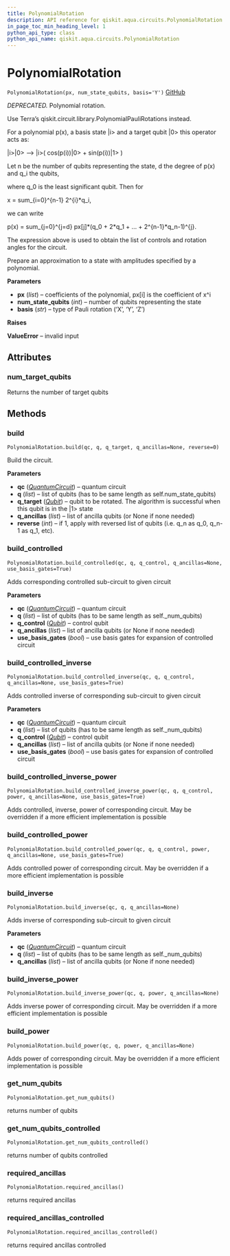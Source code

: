 ```yaml
---
title: PolynomialRotation
description: API reference for qiskit.aqua.circuits.PolynomialRotation
in_page_toc_min_heading_level: 1
python_api_type: class
python_api_name: qiskit.aqua.circuits.PolynomialRotation
---
```


# PolynomialRotation

<span id="qiskit.aqua.circuits.PolynomialRotation" />

`PolynomialRotation(px, num_state_qubits, basis='Y')` [GitHub](https://github.com/qiskit-community/qiskit-aqua/tree/stable/0.7/qiskit/aqua/circuits/polynomial_rotation.py "view source code")

*DEPRECATED.* Polynomial rotation.

<Admonition title="Deprecated since version 0.7.0" type="danger">
  Use Terra’s qiskit.circuit.library.PolynomialPauliRotations instead.
</Admonition>

For a polynomial p(x), a basis state |i> and a target qubit |0> this operator acts as:

|i>|0> –> |i>( cos(p(i))|0> + sin(p(i))|1> )

Let n be the number of qubits representing the state, d the degree of p(x) and q\_i the qubits,

where q\_0 is the least significant qubit. Then for

x = sum\_\{i=0}^\{n-1} 2^\{i}\*q\_i,

we can write

p(x) = sum\_\{j=0}^\{j=d} px\[j]\*(q\_0 + 2\*q\_1 + … + 2^\{n-1}\*q\_n-1)^\{j}.

The expression above is used to obtain the list of controls and rotation angles for the circuit.

Prepare an approximation to a state with amplitudes specified by a polynomial.

**Parameters**

*   **px** (*list*) – coefficients of the polynomial, px\[i] is the coefficient of x^i
*   **num\_state\_qubits** (*int*) – number of qubits representing the state
*   **basis** (*str*) – type of Pauli rotation (‘X’, ‘Y’, ‘Z’)

**Raises**

**ValueError** – invalid input

## Attributes

### num\_target\_qubits

Returns the number of target qubits

## Methods

### build

<span id="qiskit.aqua.circuits.PolynomialRotation.build" />

`PolynomialRotation.build(qc, q, q_target, q_ancillas=None, reverse=0)`

Build the circuit.

**Parameters**

*   **qc** ([*QuantumCircuit*](qiskit.circuit.QuantumCircuit "qiskit.circuit.QuantumCircuit")) – quantum circuit
*   **q** (*list*) – list of qubits (has to be same length as self.num\_state\_qubits)
*   **q\_target** ([*Qubit*](qiskit.circuit.Qubit "qiskit.circuit.Qubit")) – qubit to be rotated. The algorithm is successful when this qubit is in the |1> state
*   **q\_ancillas** (*list*) – list of ancilla qubits (or None if none needed)
*   **reverse** (*int*) – if 1, apply with reversed list of qubits (i.e. q\_n as q\_0, q\_n-1 as q\_1, etc).

### build\_controlled

<span id="qiskit.aqua.circuits.PolynomialRotation.build_controlled" />

`PolynomialRotation.build_controlled(qc, q, q_control, q_ancillas=None, use_basis_gates=True)`

Adds corresponding controlled sub-circuit to given circuit

**Parameters**

*   **qc** ([*QuantumCircuit*](qiskit.circuit.QuantumCircuit "qiskit.circuit.QuantumCircuit")) – quantum circuit
*   **q** (*list*) – list of qubits (has to be same length as self.\_num\_qubits)
*   **q\_control** ([*Qubit*](qiskit.circuit.Qubit "qiskit.circuit.Qubit")) – control qubit
*   **q\_ancillas** (*list*) – list of ancilla qubits (or None if none needed)
*   **use\_basis\_gates** (*bool*) – use basis gates for expansion of controlled circuit

### build\_controlled\_inverse

<span id="qiskit.aqua.circuits.PolynomialRotation.build_controlled_inverse" />

`PolynomialRotation.build_controlled_inverse(qc, q, q_control, q_ancillas=None, use_basis_gates=True)`

Adds controlled inverse of corresponding sub-circuit to given circuit

**Parameters**

*   **qc** ([*QuantumCircuit*](qiskit.circuit.QuantumCircuit "qiskit.circuit.QuantumCircuit")) – quantum circuit
*   **q** (*list*) – list of qubits (has to be same length as self.\_num\_qubits)
*   **q\_control** ([*Qubit*](qiskit.circuit.Qubit "qiskit.circuit.Qubit")) – control qubit
*   **q\_ancillas** (*list*) – list of ancilla qubits (or None if none needed)
*   **use\_basis\_gates** (*bool*) – use basis gates for expansion of controlled circuit

### build\_controlled\_inverse\_power

<span id="qiskit.aqua.circuits.PolynomialRotation.build_controlled_inverse_power" />

`PolynomialRotation.build_controlled_inverse_power(qc, q, q_control, power, q_ancillas=None, use_basis_gates=True)`

Adds controlled, inverse, power of corresponding circuit. May be overridden if a more efficient implementation is possible

### build\_controlled\_power

<span id="qiskit.aqua.circuits.PolynomialRotation.build_controlled_power" />

`PolynomialRotation.build_controlled_power(qc, q, q_control, power, q_ancillas=None, use_basis_gates=True)`

Adds controlled power of corresponding circuit. May be overridden if a more efficient implementation is possible

### build\_inverse

<span id="qiskit.aqua.circuits.PolynomialRotation.build_inverse" />

`PolynomialRotation.build_inverse(qc, q, q_ancillas=None)`

Adds inverse of corresponding sub-circuit to given circuit

**Parameters**

*   **qc** ([*QuantumCircuit*](qiskit.circuit.QuantumCircuit "qiskit.circuit.QuantumCircuit")) – quantum circuit
*   **q** (*list*) – list of qubits (has to be same length as self.\_num\_qubits)
*   **q\_ancillas** (*list*) – list of ancilla qubits (or None if none needed)

### build\_inverse\_power

<span id="qiskit.aqua.circuits.PolynomialRotation.build_inverse_power" />

`PolynomialRotation.build_inverse_power(qc, q, power, q_ancillas=None)`

Adds inverse power of corresponding circuit. May be overridden if a more efficient implementation is possible

### build\_power

<span id="qiskit.aqua.circuits.PolynomialRotation.build_power" />

`PolynomialRotation.build_power(qc, q, power, q_ancillas=None)`

Adds power of corresponding circuit. May be overridden if a more efficient implementation is possible

### get\_num\_qubits

<span id="qiskit.aqua.circuits.PolynomialRotation.get_num_qubits" />

`PolynomialRotation.get_num_qubits()`

returns number of qubits

### get\_num\_qubits\_controlled

<span id="qiskit.aqua.circuits.PolynomialRotation.get_num_qubits_controlled" />

`PolynomialRotation.get_num_qubits_controlled()`

returns number of qubits controlled

### required\_ancillas

<span id="qiskit.aqua.circuits.PolynomialRotation.required_ancillas" />

`PolynomialRotation.required_ancillas()`

returns required ancillas

### required\_ancillas\_controlled

<span id="qiskit.aqua.circuits.PolynomialRotation.required_ancillas_controlled" />

`PolynomialRotation.required_ancillas_controlled()`

returns required ancillas controlled

